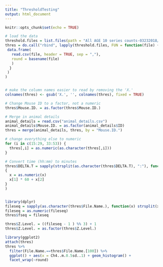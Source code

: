 ```yaml
---
title: "ThresholdTesting"
output: html_document
---
```


```r
knitr::opts_chunk$set(echo = TRUE)
```

```r


# load the data
threshold.files = list.files(path = "All AGE 10 series counts-03232018/testsample/", full.names = TRUE)
thres = do.call("rbind", lapply(threshold.files, FUN = function(file) {
 data.frame(
   read.csv(file, header = TRUE, sep = ","), 
   round = basename(file)
   )
  }
 )
)


# make the column names easier to read by removing the 'X.'
colnames(thres) <- gsub('X.', '', colnames(thres), fixed = TRUE)

# Change Mouse ID to a factor, not a numeric
thres$Mouse.ID. = as.factor(thres$Mouse.ID.)

# Merge in animal details
animal_details = read.csv("animal_details.csv")
animal_details$Mouse.ID. = as.factor(animal_details$ID)
thres = merge(animal_details, thres, by = "Mouse.ID.")

# change everything else to numeric
for (i in c(15:29, 33:53)) {
  thres[,i] = as.numeric(as.character(thres[,i]))
}

# Convert time (hh:mm) to minutes 
thres$DELTA.T = sapply(strsplit(as.character(thres$DELTA.T), ":"), function(x)
{
  x = as.numeric(x)
  x[1] * 60 + x[2]
}
)



```


```r
library(dplyr)
fileseq = sapply(as.character(thres$File.Name.), function(x) strsplit(x, "_")[[1]][1])
fileseq = as.numeric(fileseq)
thres$fseq = fileseq

thres$Z.Level. = ((fileseq - 1 ) %% 3) + 1
thres$Z.Level. = as.factor(thres$Z.Level.)

```


```r

library(ggplot2)
attach(thres)
thres %>%
  filter(File.Name.==thres$File.Name.[100]) %>%
  ggplot() + aes(x = Ch4..m.0.5sd..1) + geom_histogram() +
  facet_wrap(~round)



```

